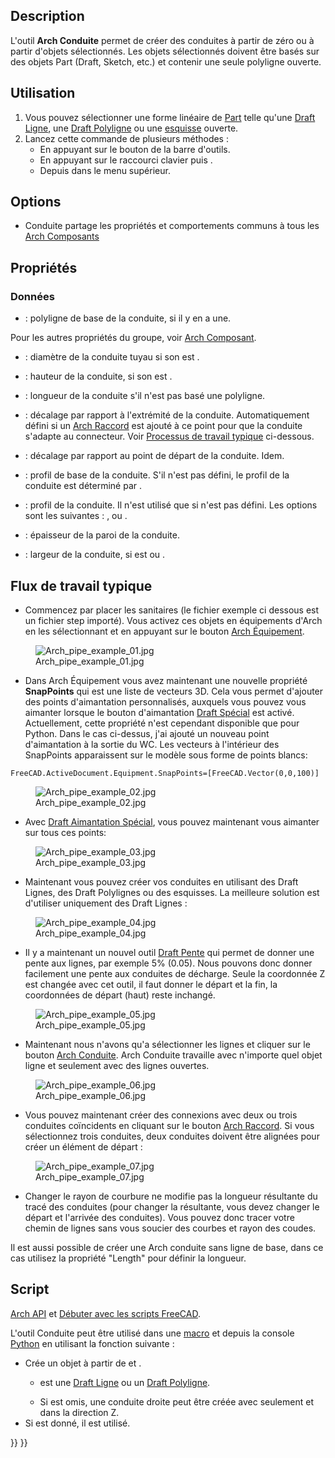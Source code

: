 <languages/>

{{Docnav/fr
|[[Arch_Window/fr|Fenêtre]]
|[[Arch_PipeConnector/fr|Raccord]]
|[[BIM_Workbench/fr|Atelier BIM]]
|IconL=Arch_Window.svg
|IconR=Arch_PipeConnector.svg
|IconC=Workbench_BIM.svg
}}

{{VeryImportantMessage|Cette commande fait partie de l'ensemble intégré de l'[[BIM_Workbench/fr|atelier BIM]] avec la V1.0<br>
Cette page a été mise à jour pour cette version.}}

{{GuiCommand/fr
|Name=Arch Pipe
|Name/fr=Arch Conduite
|MenuLocation=3D/BIM → Conduite
|Workbenches=[[BIM_Workbench/fr|BIM]]
|Shortcut={{KEY|P}} {{KEY|I}}
|Version=0.17
|SeeAlso=
}}

== Description == 

L'outil '''Arch Conduite''' permet de créer des conduites à partir de zéro ou à partir d'objets sélectionnés. Les objets sélectionnés doivent être basés sur des objets Part (Draft, Sketch, etc.) et contenir une seule polyligne ouverte.

<span id="Usage"></span>
== Utilisation ==

# Vous pouvez sélectionner une forme linéaire de [[Part_Workbench/fr|Part]] telle qu'une [[Draft_Line/fr|Draft Ligne]], une [[Draft_Wire|Draft Polyligne]] ou une [[Sketcher_NewSketch/fr|esquisse]] ouverte.
# Lancez cette commande de plusieurs méthodes :
#* En appuyant sur le bouton {{Button|[[Image:Arch_Pipe.svg|16px]] [[Arch_Pipe/fr|Conduite]]}} de la barre d'outils.
#* En appuyant sur le raccourci clavier {{KEY|P}} puis {{KEY|I}}.
#* Depuis {{MenuCommand|3D/BIM → Conduite}} dans le menu supérieur.

== Options ==

* Conduite partage les propriétés et comportements communs à tous les [[Arch_Component/fr|Arch Composants]]

<span id="Properties"></span>
== Propriétés ==

<span id="Data"></span>
===Données===

{{TitleProperty|Component}}

* {{PropertyData|Base|Link}} : polyligne de base de la conduite, si il y en a une.

Pour les autres propriétés du groupe, voir [[Arch_Component/fr#Propriétés|Arch Composant]].

{{TitleProperty|Pipe}}

* {{PropertyData|Diameter|Length}} : diamètre de la conduite tuyau si son {{PropertyData|Profile Type}} est {{Value|Circle}}.
* {{PropertyData|Height|Length}} : hauteur de la conduite, si son {{PropertyData|Profile Type}} est {{Value|Rectangle}}.
* {{PropertyData|Length|Length}} : longueur de la conduite s'il n'est pas basé une polyligne.
* {{PropertyData|Offset End|Length}} : décalage par rapport à l'extrémité de la conduite. Automatiquement défini si un [[Arch_PipeConnector/fr|Arch Raccord]] est ajouté à ce point pour que la conduite s'adapte au connecteur. Voir [[#Processus_de_travail_typique|Processus de travail typique]] ci-dessous.
* {{PropertyData|Offset Start|Length}} : décalage par rapport au point de départ de la conduite. Idem.
* {{PropertyData|Profile|Link}} : profil de base de la conduite. S'il n'est pas défini, le profil de la conduite est déterminé par {{PropertyData|Profile Type}}.
* {{PropertyData|Profile Type|Enumeration}} : profil de la conduite. Il n'est utilisé que si {{PropertyData|Profile}} n'est pas défini. Les options sont les suivantes : {{Value|Circle}}, {{Value|Square}} ou {{Value|Rectangle}}.
* {{PropertyData|Wall Thickness|Length}} : épaisseur de la paroi de la conduite.
* {{PropertyData|Width|Length}} : largeur de la conduite, si {{PropertyData|Profile Type}} est {{Value|Square}} ou {{Value|Rectangle}}.

<span id="Typical_workflow"></span>
== Flux de travail typique ==

* Commencez par placer les sanitaires (le fichier exemple ci dessous est un fichier step importé). Vous activez ces objets en équipements d'Arch en les sélectionnant et en appuyant sur le bouton [[Arch_Equipment/fr|Arch Équipement]].

[[Image:Arch_pipe_example_01.jpg]]

* Dans Arch Équipement vous avez maintenant une nouvelle propriété '''SnapPoints''' qui est une liste de vecteurs 3D. Cela vous permet d'ajouter des points d'aimantation personnalisés, auxquels vous pouvez vous aimanter lorsque le bouton d'aimantation [[Draft_Snap_Special/fr|Draft Spécial]] est activé. Actuellement, cette propriété n'est cependant disponible que pour Python. Dans le cas ci-dessus, j'ai ajouté un nouveau point d'aimantation à la sortie du WC. Les vecteurs à l'intérieur des SnapPoints apparaissent sur le modèle sous forme de points blancs:

 FreeCAD.ActiveDocument.Equipment.SnapPoints=[FreeCAD.Vector(0,0,100)]

[[Image:Arch_pipe_example_02.jpg]]

* Avec [[Draft_Snap_Special/fr|Draft Aimantation Spécial]], vous pouvez maintenant vous aimanter sur tous ces points:

[[Image:Arch_pipe_example_03.jpg]]

* Maintenant vous pouvez créer vos conduites en utilisant des Draft Lignes, des Draft Polylignes ou des esquisses. La meilleure solution est d'utiliser uniquement des Draft Lignes :

[[Image:Arch_pipe_example_04.jpg]]

* Il y a maintenant un nouvel outil [[Draft_Slope/fr|Draft Pente]] qui permet de donner une pente aux lignes, par exemple 5% (0.05). Nous pouvons donc donner facilement une pente aux conduites de décharge. Seule la coordonnée Z est changée avec cet outil, il faut donner le départ et la fin, la coordonnées de départ (haut) reste inchangé.

[[Image:Arch_pipe_example_05.jpg]]

* Maintenant nous n'avons qu'a sélectionner les lignes et cliquer sur le bouton [[Arch_Pipe/fr|Arch Conduite]]. Arch Conduite travaille avec n'importe quel objet ligne et seulement avec des lignes ouvertes.

[[Image:Arch_pipe_example_06.jpg]]

* Vous pouvez maintenant créer des connexions avec deux ou trois conduites coïncidents en cliquant sur le bouton [[Arch_PipeConnector/fr|Arch Raccord]]. Si vous sélectionnez trois conduites, deux conduites doivent être alignées pour créer un élément de départ :

[[Image:Arch_pipe_example_07.jpg]]

* Changer le rayon de courbure ne modifie pas la longueur résultante du tracé des conduites (pour changer la résultante, vous devez changer le départ et l'arrivée des conduites). Vous pouvez donc tracer votre chemin de lignes sans vous soucier des courbes et rayon des coudes.

Il est aussi possible de créer une Arch conduite sans ligne de base, dans ce cas utilisez la propriété "Length" pour définir la longueur.

<span id="Scripting"></span>
== Script ==

{{Emphasis|Voir aussi :}} [[Arch_API/fr|Arch API]] et [[FreeCAD_Scripting_Basics/fr|Débuter avec les scripts FreeCAD]].

L'outil Conduite peut être utilisé dans une [[Macros/fr|macro]] et depuis la console [[Python/fr|Python]] en utilisant la fonction suivante :

{{Code|code=
pipe = makePipe(baseobj=None, diameter=0, length=0, placement=None, name="Pipe")
}}

* Crée un objet {{incode|pipe}} à partir de {{incode|baseobj}} et {{incode|diameter}}.
** {{incode|baseobj}} est une [[Draft_Line/fr|Draft Ligne]] ou un [[Draft_Wire/fr|Draft Polyligne]].
** Si {{incode|baseobj}} est omis, une conduite droite peut être créée avec seulement {{incode|diameter}} et {{incode|length}} dans la direction Z.
* Si {{incode|placement}} est donné, il est utilisé.

{{Code|code=
import Draft, Arch

p1 = FreeCAD.Vector(1000, 0, 0)
p2 = FreeCAD.Vector(2500, 200, 0)
p3 = FreeCAD.Vector(3100, 1000, 0)
p4 = FreeCAD.Vector(3500, 500, 0)
line = Draft.make_wire([p1, p2, p3, p4])

pipe = Arch.makePipe(line, 200)
FreeCAD.ActiveDocument.recompute()

pipe2 = Arch.makePipe(diameter=120, length=3000)
FreeCAD.ActiveDocument.recompute()
}}


{{Docnav/fr
|[[Arch_Window/fr|Fenêtre]]
|[[Arch_PipeConnector/fr|Raccord]]
|[[BIM_Workbench/fr|Atelier BIM]]
|IconL=Arch_Window.svg
|IconR=Arch_PipeConnector.svg
|IconC=Workbench_BIM.svg
}}

{{BIM_Tools_navi{{#translation:}}}}
{{Userdocnavi{{#translation:}}}}